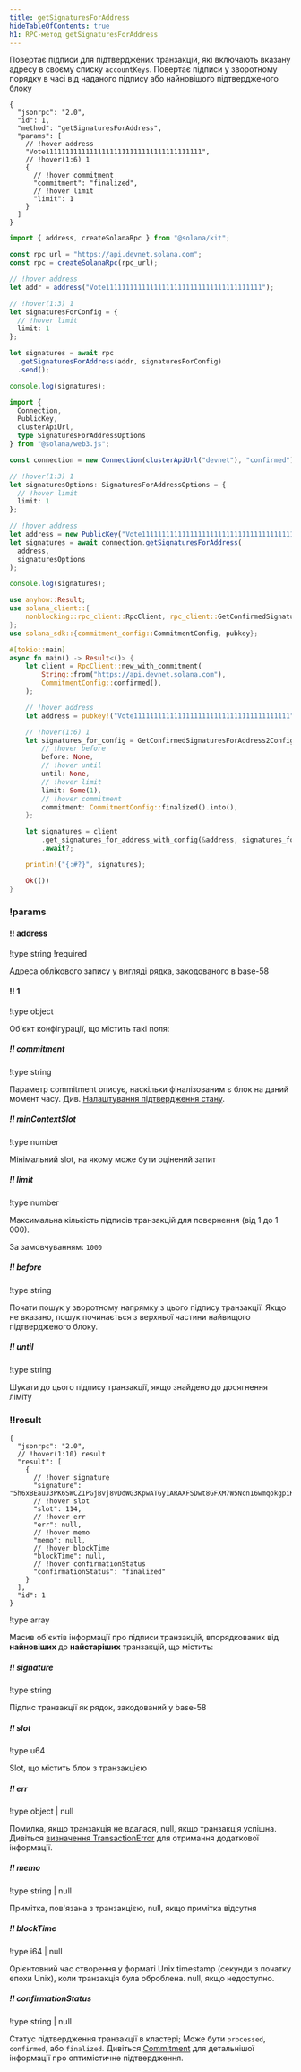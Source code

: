 ```yaml
---
title: getSignaturesForAddress
hideTableOfContents: true
h1: RPC-метод getSignaturesForAddress
---
```


Повертає підписи для підтверджених транзакцій, які включають вказану адресу в
своєму списку `accountKeys`. Повертає підписи у зворотному порядку в часі від
наданого підпису або найновішого підтвердженого блоку

<APIMethod>

```jsonc !!request curl
{
  "jsonrpc": "2.0",
  "id": 1,
  "method": "getSignaturesForAddress",
  "params": [
    // !hover address
    "Vote111111111111111111111111111111111111111",
    // !hover(1:6) 1
    {
      // !hover commitment
      "commitment": "finalized",
      // !hover limit
      "limit": 1
    }
  ]
}
```

```ts !!request title="Kit"
import { address, createSolanaRpc } from "@solana/kit";

const rpc_url = "https://api.devnet.solana.com";
const rpc = createSolanaRpc(rpc_url);

// !hover address
let addr = address("Vote111111111111111111111111111111111111111");

// !hover(1:3) 1
let signaturesForConfig = {
  // !hover limit
  limit: 1
};

let signatures = await rpc
  .getSignaturesForAddress(addr, signaturesForConfig)
  .send();

console.log(signatures);
```

```ts !!request title="web3.js"
import {
  Connection,
  PublicKey,
  clusterApiUrl,
  type SignaturesForAddressOptions
} from "@solana/web3.js";

const connection = new Connection(clusterApiUrl("devnet"), "confirmed");

// !hover(1:3) 1
let signaturesOptions: SignaturesForAddressOptions = {
  // !hover limit
  limit: 1
};

// !hover address
let address = new PublicKey("Vote111111111111111111111111111111111111111");
let signatures = await connection.getSignaturesForAddress(
  address,
  signaturesOptions
);

console.log(signatures);
```

```rs !!request title="Rust"
use anyhow::Result;
use solana_client::{
    nonblocking::rpc_client::RpcClient, rpc_client::GetConfirmedSignaturesForAddress2Config,
};
use solana_sdk::{commitment_config::CommitmentConfig, pubkey};

#[tokio::main]
async fn main() -> Result<()> {
    let client = RpcClient::new_with_commitment(
        String::from("https://api.devnet.solana.com"),
        CommitmentConfig::confirmed(),
    );

    // !hover address
    let address = pubkey!("Vote111111111111111111111111111111111111111");

    // !hover(1:6) 1
    let signatures_for_config = GetConfirmedSignaturesForAddress2Config {
        // !hover before
        before: None,
        // !hover until
        until: None,
        // !hover limit
        limit: Some(1),
        // !hover commitment
        commitment: CommitmentConfig::finalized().into(),
    };

    let signatures = client
        .get_signatures_for_address_with_config(&address, signatures_for_config)
        .await?;

    println!("{:#?}", signatures);

    Ok(())
}
```

### !params

#### !! address

!type string
!required

Адреса облікового запису у вигляді рядка, закодованого в base-58

#### !! 1

!type object

Об'єкт конфігурації, що містить такі поля:

##### !! commitment

!type string

Параметр commitment описує, наскільки фіналізованим є блок на даний момент часу.
Див. [Налаштування підтвердження стану](/docs/rpc#configuring-state-commitment).

##### !! minContextSlot

!type number

Мінімальний slot, на якому може бути оцінений запит

##### !! limit

!type number

Максимальна кількість підписів транзакцій для повернення (від 1 до 1 000).

За замовчуванням: `1000`

##### !! before

!type string

Почати пошук у зворотному напрямку з цього підпису транзакції. Якщо не вказано,
пошук починається з верхньої частини найвищого підтвердженого блоку.

##### !! until

!type string

Шукати до цього підпису транзакції, якщо знайдено до досягнення ліміту

### !!result

```jsonc !response
{
  "jsonrpc": "2.0",
  // !hover(1:10) result
  "result": [
    {
      // !hover signature
      "signature": "5h6xBEauJ3PK6SWCZ1PGjBvj8vDdWG3KpwATGy1ARAXFSDwt8GFXM7W5Ncn16wmqokgpiKRLuS83KUxyZyv2sUYv",
      // !hover slot
      "slot": 114,
      // !hover err
      "err": null,
      // !hover memo
      "memo": null,
      // !hover blockTime
      "blockTime": null,
      // !hover confirmationStatus
      "confirmationStatus": "finalized"
    }
  ],
  "id": 1
}
```

!type array

Масив об'єктів інформації про підписи транзакцій, впорядкованих від
**найновіших** до **найстаріших** транзакцій, що містить:

##### !! signature

!type string

Підпис транзакції як рядок, закодований у base-58

##### !! slot

!type u64

Slot, що містить блок з транзакцією

##### !! err

!type object | null

Помилка, якщо транзакція не вдалася, null, якщо транзакція успішна. Дивіться
[визначення TransactionError](https://github.com/solana-labs/solana/blob/c0c60386544ec9a9ec7119229f37386d9f070523/sdk/src/transaction/error.rs#L13)
для отримання додаткової інформації.

##### !! memo

!type string | null

Примітка, пов'язана з транзакцією, null, якщо примітка відсутня

##### !! blockTime

!type i64 | null

Орієнтовний час створення у форматі Unix timestamp (секунди з початку епохи
Unix), коли транзакція була оброблена. null, якщо недоступно.

##### !! confirmationStatus

!type string | null

Статус підтвердження транзакції в кластері; Може бути `processed`, `confirmed`,
або `finalized`. Дивіться [Commitment](/docs/rpc/#configuring-state-commitment)
для детальнішої інформації про оптимістичне підтвердження.

</APIMethod>
